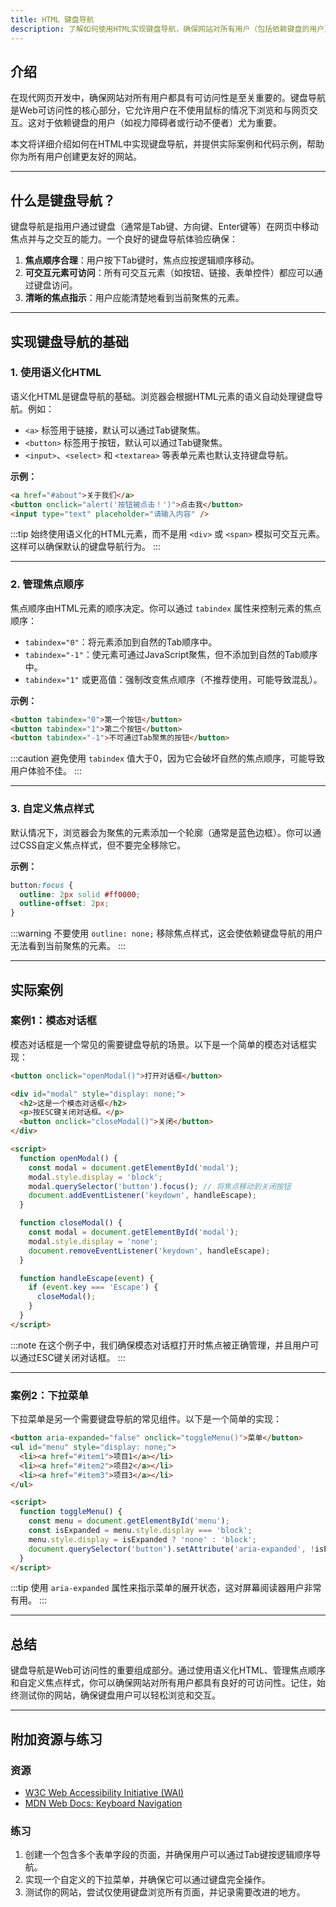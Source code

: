 ```yaml
---
title: HTML 键盘导航
description: 了解如何使用HTML实现键盘导航，确保网站对所有用户（包括依赖键盘的用户）具有可访问性。
---
```


## 介绍

在现代网页开发中，确保网站对所有用户都具有可访问性是至关重要的。键盘导航是Web可访问性的核心部分，它允许用户在不使用鼠标的情况下浏览和与网页交互。这对于依赖键盘的用户（如视力障碍者或行动不便者）尤为重要。

本文将详细介绍如何在HTML中实现键盘导航，并提供实际案例和代码示例，帮助你为所有用户创建更友好的网站。

---

## 什么是键盘导航？

键盘导航是指用户通过键盘（通常是Tab键、方向键、Enter键等）在网页中移动焦点并与之交互的能力。一个良好的键盘导航体验应确保：

1. **焦点顺序合理**：用户按下Tab键时，焦点应按逻辑顺序移动。
2. **可交互元素可访问**：所有可交互元素（如按钮、链接、表单控件）都应可以通过键盘访问。
3. **清晰的焦点指示**：用户应能清楚地看到当前聚焦的元素。

---

## 实现键盘导航的基础

### 1. 使用语义化HTML

语义化HTML是键盘导航的基础。浏览器会根据HTML元素的语义自动处理键盘导航。例如：

- `<a>` 标签用于链接，默认可以通过Tab键聚焦。
- `<button>` 标签用于按钮，默认可以通过Tab键聚焦。
- `<input>`、`<select>` 和 `<textarea>` 等表单元素也默认支持键盘导航。

**示例：**

```html
<a href="#about">关于我们</a>
<button onclick="alert('按钮被点击！')">点击我</button>
<input type="text" placeholder="请输入内容" />
```

:::tip
始终使用语义化的HTML元素，而不是用 `<div>` 或 `<span>` 模拟可交互元素。这样可以确保默认的键盘导航行为。
:::

---

### 2. 管理焦点顺序

焦点顺序由HTML元素的顺序决定。你可以通过 `tabindex` 属性来控制元素的焦点顺序：

- `tabindex="0"`：将元素添加到自然的Tab顺序中。
- `tabindex="-1"`：使元素可通过JavaScript聚焦，但不添加到自然的Tab顺序中。
- `tabindex="1"` 或更高值：强制改变焦点顺序（不推荐使用，可能导致混乱）。

**示例：**

```html
<button tabindex="0">第一个按钮</button>
<button tabindex="1">第二个按钮</button>
<button tabindex="-1">不可通过Tab聚焦的按钮</button>
```

:::caution
避免使用 `tabindex` 值大于0，因为它会破坏自然的焦点顺序，可能导致用户体验不佳。
:::

---

### 3. 自定义焦点样式

默认情况下，浏览器会为聚焦的元素添加一个轮廓（通常是蓝色边框）。你可以通过CSS自定义焦点样式，但不要完全移除它。

**示例：**

```css
button:focus {
  outline: 2px solid #ff0000;
  outline-offset: 2px;
}
```

:::warning
不要使用 `outline: none;` 移除焦点样式，这会使依赖键盘导航的用户无法看到当前聚焦的元素。
:::

---

## 实际案例

### 案例1：模态对话框

模态对话框是一个常见的需要键盘导航的场景。以下是一个简单的模态对话框实现：

```html
<button onclick="openModal()">打开对话框</button>

<div id="modal" style="display: none;">
  <h2>这是一个模态对话框</h2>
  <p>按ESC键关闭对话框。</p>
  <button onclick="closeModal()">关闭</button>
</div>

<script>
  function openModal() {
    const modal = document.getElementById('modal');
    modal.style.display = 'block';
    modal.querySelector('button').focus(); // 将焦点移动到关闭按钮
    document.addEventListener('keydown', handleEscape);
  }

  function closeModal() {
    const modal = document.getElementById('modal');
    modal.style.display = 'none';
    document.removeEventListener('keydown', handleEscape);
  }

  function handleEscape(event) {
    if (event.key === 'Escape') {
      closeModal();
    }
  }
</script>
```

:::note
在这个例子中，我们确保模态对话框打开时焦点被正确管理，并且用户可以通过ESC键关闭对话框。
:::

---

### 案例2：下拉菜单

下拉菜单是另一个需要键盘导航的常见组件。以下是一个简单的实现：

```html
<button aria-expanded="false" onclick="toggleMenu()">菜单</button>
<ul id="menu" style="display: none;">
  <li><a href="#item1">项目1</a></li>
  <li><a href="#item2">项目2</a></li>
  <li><a href="#item3">项目3</a></li>
</ul>

<script>
  function toggleMenu() {
    const menu = document.getElementById('menu');
    const isExpanded = menu.style.display === 'block';
    menu.style.display = isExpanded ? 'none' : 'block';
    document.querySelector('button').setAttribute('aria-expanded', !isExpanded);
  }
</script>
```

:::tip
使用 `aria-expanded` 属性来指示菜单的展开状态，这对屏幕阅读器用户非常有用。
:::

---

## 总结

键盘导航是Web可访问性的重要组成部分。通过使用语义化HTML、管理焦点顺序和自定义焦点样式，你可以确保网站对所有用户都具有良好的可访问性。记住，始终测试你的网站，确保键盘用户可以轻松浏览和交互。

---

## 附加资源与练习

### 资源
- [W3C Web Accessibility Initiative (WAI)](https://www.w3.org/WAI/)
- [MDN Web Docs: Keyboard Navigation](https://developer.mozilla.org/en-US/docs/Web/Accessibility/Keyboard-navigable)

### 练习
1. 创建一个包含多个表单字段的页面，并确保用户可以通过Tab键按逻辑顺序导航。
2. 实现一个自定义的下拉菜单，并确保它可以通过键盘完全操作。
3. 测试你的网站，尝试仅使用键盘浏览所有页面，并记录需要改进的地方。